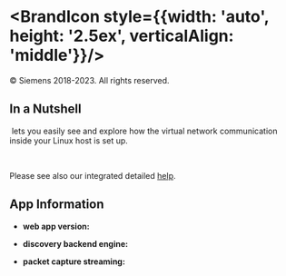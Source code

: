 # <BrandIcon style={{width: 'auto', height: '2.5ex', verticalAlign: 'middle'}}/> <Brand/>

© Siemens 2018-2023. All rights reserved.

## In a Nutshell

&#x200b;<Brand/> lets you easily see and explore how the virtual network communication
inside your Linux host is set up.

<br />

Please see also our integrated detailed <a href="/help/gw">help</a>.

## App Information

- **web app version:** <span children={import.meta.env.REACT_APP_GIT_VERSION}/>

- **discovery backend engine:** <DiscoveryMetadata />

- **packet capture streaming:** <CaptureMode />
